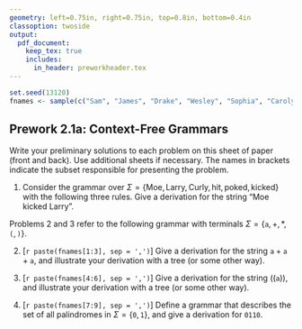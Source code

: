```yaml
---
geometry: left=0.75in, right=0.75in, top=0.8in, bottom=0.4in
classoption: twoside
output: 
  pdf_document:
    keep_tex: true
    includes:
      in_header: preworkheader.tex
---
```


```r
set.seed(13120)
fnames <- sample(c("Sam", "James", "Drake", "Wesley", "Sophia", "Carolyn", "Trevor", "Tristan", "Ryley"))
```

## Prework 2.1a: Context-Free Grammars

Write your preliminary solutions to each problem on this sheet of paper (front and back). Use additional sheets if necessary. The names in brackets indicate the subset responsible for presenting the problem.

1. Consider the grammar over $\Sigma = \{\text{Moe}, \text{Larry}, \text{Curly}, \text{hit}, \text{poked}, \text{kicked}\}$ with the following three rules.
\begin{align*}
S & \rightarrow N \; V \; N \\
N & \rightarrow \text{Moe} \mid \text{Larry} \mid \text{Curly} \\
V & \rightarrow \text{hit} \mid \text{poked} \mid \text{kicked}
\end{align*}
Give a derivation for the string "Moe kicked Larry".

Problems 2 and 3 refer to the following grammar with terminals $\Sigma = \{\mathtt{a}, +, \ast, \mathtt{(}, \mathtt{)}\}$.
\begin{align*}
E & \rightarrow E + T \mid T \\
T & \rightarrow T \ast F \mid F \\
F & \rightarrow \mathtt{(} E \mathtt{)} \mid \mathtt{a}
\end{align*}

2. [`r paste(fnames[1:3], sep = ',')`] Give a derivation for the string $\mathtt{a}+\mathtt{a}+\mathtt{a}$, and illustrate your derivation with a tree (or some other way).

3. [`r paste(fnames[4:6], sep = ',')`] Give a derivation for the string $((\mathtt{a}))$, and illustrate your derivation with a tree (or some other way).

4. [`r paste(fnames[7:9], sep = ',')`] Define a grammar that describes the set of all palindromes in $\Sigma = \{\mathtt{0}, \mathtt{1}\}$, and give a derivation for $\mathtt{0110}$.

\medskip
\mbox{}\xrfill[2pt]{1pt}\textsc{\small begin your solutions below this line}\xrfill[2pt]{1pt}\mbox{}

    